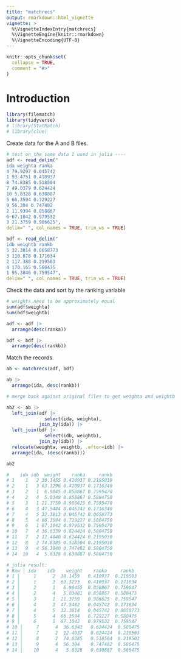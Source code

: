 ```yaml
---
title: "matchrecs"
output: rmarkdown::html_vignette
vignette: >
  %\VignetteIndexEntry{matchrecs}
  %\VignetteEngine{knitr::rmarkdown}
  %\VignetteEncoding{UTF-8}
---
```


```r
knitr::opts_chunk$set(
  collapse = TRUE,
  comment = "#>"
)
```

# Introduction


```r
library(filematch)
library(tidyverse)
# library(StatMatch)
# library(clue)
```

Create data for the A and B files.

```r

# test on the same data I used in julia ----
adf <- read_delim("
ida weighta ranka
4 79.9297 0.045742
1 93.4751 0.410937
8 74.8385 0.518504
7 49.0379 0.624424
10 5.8328 0.630887
5 66.3594 0.729227
9 56.304 0.747482
2 11.9394 0.858867
6 67.1042 0.979532
3 21.3759 0.986625",
delim=" ", col_names = TRUE, trim_ws = TRUE)

bdf <- read_delim("
idb weightb rankb
5 32.3814 0.0658773
3 110.878 0.171634
2 117.388 0.219503
4 170.165 0.580475
1 95.3846 0.759547",
delim=" ", col_names = TRUE, trim_ws = TRUE)


```
Check the data and sort by the ranking variable

```r

# weights need to be approximately equal
sum(adf$weighta)
sum(bdf$weightb)

adf <- adf |> 
  arrange(desc(ranka))

bdf <- bdf |> 
  arrange(desc(rankb))

```

Match the records.

```r

ab <- matchrecs(adf, bdf)

```

```r
ab |>
  arrange(ida, desc(rankb))

# merge back against original files to get weighta and weightb

ab2 <- ab |> 
  left_join(adf |> 
              select(ida, weighta),
            join_by(ida)) |> 
  left_join(bdf |> 
              select(idb, weightb),
            join_by(idb)) |> 
  relocate(weighta, weightb, .after=idb) |> 
  arrange(ida, (desc(rankb)))

ab2

```


```r
#    ida idb  weight    ranka     rankb
# 1    1   2 30.1455 0.410937 0.2195030
# 2    1   3 63.3296 0.410937 0.1716340
# 3    2   1  6.9045 0.858867 0.7595470
# 4    2   4  5.0349 0.858867 0.5804750
# 5    3   1 21.3759 0.986625 0.7595470
# 6    4   3 47.5484 0.045742 0.1716340
# 7    4   5 32.3813 0.045742 0.0658773
# 8    5   4 66.3594 0.729227 0.5804750
# 9    6   1 67.1042 0.979532 0.7595470
# 10   7   4 36.6339 0.624424 0.5804750
# 11   7   2 12.4040 0.624424 0.2195030
# 12   8   2 74.8385 0.518504 0.2195030
# 13   9   4 56.3040 0.747482 0.5804750
# 14  10   4  5.8328 0.630887 0.5804750

# julia result:
# Row │ ida    idb    weight    ranka     rankb
# 1 │     1      2  30.1459   0.410937  0.219503
# 2 │     1      3  63.3293   0.410937  0.171634
# 3 │     2      1   6.90455  0.858867  0.759547
# 4 │     2      4   5.03481  0.858867  0.580475
# 5 │     3      1  21.3759   0.986625  0.759547
# 6 │     4      3  47.5482   0.045742  0.171634
# 7 │     4      5  32.3814   0.045742  0.0658773
# 8 │     5      4  66.3594   0.729227  0.580475
# 9 │     6      1  67.1042   0.979532  0.759547
# 10 │     7      4  36.6342   0.624424  0.580475
# 11 │     7      2  12.4037   0.624424  0.219503
# 12 │     8      2  74.8385   0.518504  0.219503
# 13 │     9      4  56.304    0.747482  0.580475
# 14 │    10      4   5.8328   0.630887  0.580475
```

